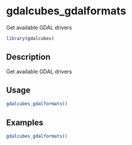 # gdalcubes_gdalformats

Get available GDAL drivers



```r
library(gdalcubes)
```

## Description

Get available GDAL drivers


## Usage


```r
gdalcubes_gdalformats()

```


## Examples


```r
gdalcubes_gdalformats()
```


